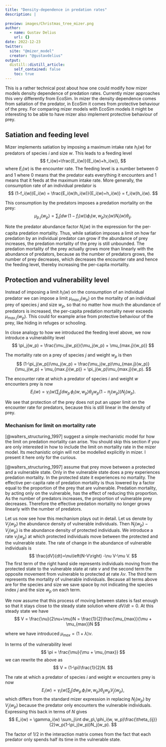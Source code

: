 ```yaml
---
title: "Density-dependence in predation rates"
description: |
  
preview: images/Christmas_tree_mizer.png
author:
  - name: Gustav Delius
    url: {}
date: 2022-12-23
twitter:
  site: "@mizer_model"
  creator: "@gustavdelius"
output:
  distill::distill_article:
    self_contained: false
    toc: true
---
```


This is a rather technical post about how one could modify how mizer models density dependence of predation rates. Currently mizer approaches this very differently from EcoSim. In mizer the density dependence comes from satiation of the predator, in EcoSim it comes from protective behaviour of the prey. For comparing mizer models with EcoSim models it might be interesting to be able to have mizer also implement protective behaviour of prey.

## Satiation and feeding level

Mizer implements satiation by imposing a maximum intake rate $h_i(w)$ for predators of species $i$ and size $w$. This leads to a feeding level $$
f_i(w)=\frac{E_i(w)}{E_i(w)+h_i(w)},
$$ where $E_i(w)$ is the encounter rate. The feeding level is a number between $0$ and $1$ where $0$ means that the predator eats everything it encounters and $1$ means that it feeds at the maximum intake rate. More generally, the consumption rate of an individual predator is $$
(1-f_i(w))E_i(w) = \frac{E_i(w)h_i(w)}{E_i(w)+h_i(w)} = f_i(w)h_i(w).
$$

This consumption by the predators imposes a predation mortality on the prey:
$$
\mu_{p.j}(w_p) = \sum_i\int dw\,(1-f_i(w))\phi_i(w,w_p)\gamma_i(w)N_i(w)\theta_{ij}.
$$

Note the predator abundance factor $N_i(w)$ in the expression for the per-capita predation mortality. Thus, while satiation imposes a limit on how far predation by an individual predator can grow if the abundance of prey increases, the predation mortality of the prey is still unbounded. The predation mortality of the prey actually grows more than linearly with the abundance of predators, because as the number of predators grows, the number of prey decreases, which decreases the encounter rate and hence the feeding level, thereby increasing the per-capita mortality.

## Protection and vulnerability level

Instead of imposing a limit $h_i(w)$ on the consumption of an individual predator we can impose a limit $\mu_{max.j}(w_p)$ on the mortality of an individual prey of species $j$ and size $w_p$, so that no matter how much the abundance of predators is increased, the per-capita predation mortality never exceeds $\mu_{max.j}(w_p)$. This could for example arise from protective behaviour of the prey, like hiding in refuges or schooling.

In close analogy to how we introduced the feeding level above, we now introduce a vulnerability level
$$
\pi_j(w_p) = \frac{\mu_j(w_p)}{\mu_j(w_p) + \mu_{max.j}(w_p)}
$$

The mortality rate on a prey of species $j$ and weight $w_p$ is then
$$
(1-\pi_j(w_p))\mu_j(w_p) = 
\frac{\mu_j(w_p)\mu_{max.j}(w_p)}{\mu_j(w_p) + \mu_{max.j}(w_p)} =
\pi_j(w_p)\mu_{max.j}(w_p).
$$

The encounter rate at which a predator of species $i$ and weight $w$ encounters prey is now
$$
E_i(w) = \gamma_i(w) 
\sum_j\int dw_p\,\phi_i(w, w_p)\theta_{ij}w_p(1-\pi_j(w_p))N_j(w_p).
$$

We see that protection of the prey does not put an upper limit on the encounter rate for predators, because this is still linear in the density of prey. 

### Mechanism for limit on mortality rate

[@walters_structuring_1997] suggest a simple mechanistic model for how the limit on predation mortality can arise. You should skip this section if you are only interested in how to include the limit on mortality rate in the mizer model. Its mechanistic origin will not be modelled explicitly in mizer. I present it here only for the curious.

[@walters_structuring_1997] assume that prey move between a protected and a vulnerable state. Only in the vulnerable state does a prey experiences predation mortality. In the protected state it experiences no mortality. The effective per-capita rate of predation mortality is thus lowered by a factor equal to the proportion of the prey that are vulnerable. Predation mortality, by acting only on the vulnerable, has the effect of reducing this proportion. As the number of predators increases, the proportion of vulnerable prey decreases. Therefore the effective predation mortality no longer grows linearly with the number of predators.

Let us now see how this mechanism plays out in detail. Let us denote by $V_j(w_p)$ the abundance density of vulnerable individuals. Then $N_j(w_p)-V_j(w_p)$ is the abundance density of protected individuals. We introduce a rate $\nu_j(w_p)$ at which protected individuals move between the protected and the vulnerable state. The rate of change in the abundance of vulnerable individuals is
$$
\frac{dV}{dt}=\nu\left(N-V\right)
-\nu V-\mu V.
$$
The first term of the right hand side represents individuals moving from the protected state to the vulnerable state at rate $\nu$ and the second term the opposite movement from vulnerable to protected at rate $\lambda\nu$. The third term represents the mortality of vulnerable individuals. Because all terms above are for the species and size we save space by not indicating the species index $j$ and the size $w_p$ on each term.

We now assume that this process of moving between states is fast enough so that it stays close to the steady state solution where $dV/dt=0$. At this steady state we have
$$
V = \frac{\nu}{2\nu+\mu}N 
= \frac{1}{2}\frac{\mu_{max}}{\mu + \mu_{max}}N
$$

where we have introduced $\mu_{max}=(1+\lambda)\nu$.

In terms of the vulnerability level
$$
\pi = \frac{\mu}{\mu + \mu_{max}}
$$
we can rewrite the above as
$$
V = (1-\pi)\frac{1}{2}N.
$$

The rate at which a predator of species $i$ and weight $w$ encounters prey is now
$$
E_i(w) = \gamma_i(w) 
\sum_j\int dw_p\,\phi_i(w, w_p)\theta_{ij}w_pV_j(w_p),
$$
which differs from the standard mizer expression in replacing $N_j(w_p)$ by $V_j(w_p)$ because the predator only encounters the vulnerable individuals. Expressing this back in terms of $N$ gives
$$
E_i(w) = \gamma_i(w) 
\sum_j\int dw_p\,\phi_i(w, w_p)\frac{\theta_{ij}}{2}w_p(1-\pi_j(w_p))N_j(w_p).
$$

The factor of $1/2$ in the interaction matrix comes from the fact that each predator only spends half its time in the vulnerable state. 

